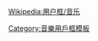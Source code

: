 {{Userbox
  |id=各國民謠
  |id-c=#ffffff
  |info=<span lang="zh-tw">這個用戶喜歡聽'''各國民謠'''。</span>
  |info-c=white
  |info-s=9
  |border-c=#000000
  |usercategory=喜歡各國民謠的維基人
  |nocat={{{nocat|}}}
}}<noinclude>
{{Clear}}

[[Wikipedia:用户框/音乐]]

[[Category:音樂用戶框模板]]</noinclude>